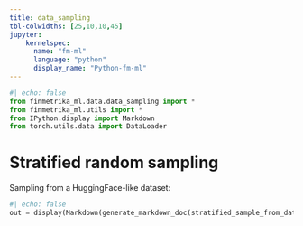```yaml
---
title: data_sampling
tbl-colwidths: [25,10,10,45]
jupyter: 
    kernelspec: 
      name: "fm-ml"
      language: "python"
      display_name: "Python-fm-ml"
---
```


```python
#| echo: false
from finmetrika_ml.data.data_sampling import *
from finmetrika_ml.utils import *
from IPython.display import Markdown
from torch.utils.data import DataLoader
```

# Stratified random sampling {.unnumbered}

Sampling from a HuggingFace-like dataset:
```python
#| echo: false
out = display(Markdown(generate_markdown_doc(stratified_sample_from_dataset)))
```

